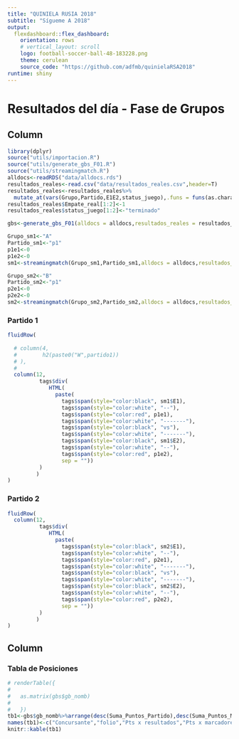 ```yaml
---
title: "QUINIELA RUSIA 2018"
subtitle: "Sígueme A 2018"
output: 
  flexdashboard::flex_dashboard:
    orientation: rows
    # vertical_layout: scroll
    logo: football-soccer-ball-48-183228.png
    theme: cerulean
    source_code: "https://github.com/adfmb/quinielaRSA2018"
runtime: shiny
---
```


Resultados del día - Fase de Grupos {data-orientation=columns}
=======================================================================
  
  Column
-------------------------------------
  
```r
library(dplyr)
source("utils/importacion.R")
source("utils/generate_gbs_F01.R")
source("utils/streamingmatch.R")
alldocs<-readRDS("data/alldocs.rds")
resultados_reales<-read.csv("data/resultados_reales.csv",header=T)
resultados_reales<-resultados_reales%>%
  mutate_at(vars(Grupo,Partido,E1E2,status_juego),.funs = funs(as.character))
resultados_reales$Empate_real[1:2]<-1
resultados_reales$status_juego[1:2]<-"terminado"
```

```r
gbs<-generate_gbs_F01(alldocs = alldocs,resultados_reales = resultados_reales)
```

```r
Grupo_sm1<-"A"
Partido_sm1<-"p1"
p1e1<-0
p1e2<-0
sm1<-streamingmatch(Grupo_sm1,Partido_sm1,alldocs = alldocs,resultados_reales = resultados_reales)

Grupo_sm2<-"B"
Partido_sm2<-"p1"
p2e1<-0
p2e2<-0
sm2<-streamingmatch(Grupo_sm2,Partido_sm2,alldocs = alldocs,resultados_reales = resultados_reales)
```


### Partido 1
  
```r

fluidRow(
  
  # column(4,
  #        h2(paste0("W",partido1))
  # ),
  # 
  column(12,
          tags$div(
             HTML(
               paste(
                 tags$span(style="color:black", sm1$E1),
                 tags$span(style="color:white", "--"),
                 tags$span(style="color:red", p1e1),
                 tags$span(style="color:white", "-------"),
                 tags$span(style="color:black", "vs"),
                 tags$span(style="color:white", "-------"),
                 tags$span(style="color:black", sm1$E2),
                 tags$span(style="color:white", "--"),
                 tags$span(style="color:red", p1e2),
                 sep = ""))
          )
         )
)
```

### Partido 2
```r

fluidRow(
  column(12,
          tags$div(
             HTML(
               paste(
                 tags$span(style="color:black", sm2$E1),
                 tags$span(style="color:white", "--"),
                 tags$span(style="color:red", p2e1),
                 tags$span(style="color:white", "-------"),
                 tags$span(style="color:black", "vs"),
                 tags$span(style="color:white", "-------"),
                 tags$span(style="color:black", sm2$E2),
                 tags$span(style="color:white", "--"),
                 tags$span(style="color:red", p2e2),
                 sep = ""))
          )
         )
)
```



Column {data-width=400}
-------------------------------------
  
### Tabla de Posiciones

```r
# renderTable({
#   
#   as.matrix(gbs$gb_nomb)
#   
#   })
tb1<-gbs$gb_nomb%>%arrange(desc(Suma_Puntos_Partido),desc(Suma_Puntos_Marcador),desc(Suma_Puntos_Resultado))
names(tb1)<-c("Concursante","folio","Pts x resultados","Pts x marcadores","Pts Totales")
knitr::kable(tb1)
```